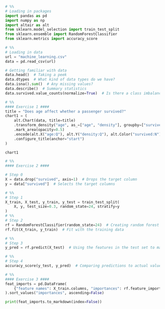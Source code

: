 ```python
# %%
# Loading in packages
import pandas as pd
import numpy as np
import altair as alt
from sklearn.model_selection import train_test_split
from sklearn.ensemble import RandomForestClassifier
from sklearn.metrics import accuracy_score
```

```python
# %%
# Loading in data
url = "machine_learning.csv"
data = pd.read_csv(url)

# Getting familiar with data
data.head()  # Taking a peek
data.dtypes  # What kind of data types do we have?
data.isna().sum()  # Any missing values?
data.describe()  # Summary statistics
data.survived.value_counts(normalize=True)  # Is there a class imbalance? Yes...
```

```python
# %%
#### Exercise 1 ####
title = "Does age affect whether a passenger survived?"
chart1 = (
    alt.Chart(data, title=title)
    .transform_density("age", as_=["age", "density"], groupby=["survived"])
    .mark_area(opacity=0.5)
    .encode(alt.X("age:Q"), alt.Y("density:Q"), alt.Color("survived:N"))
    .configure_title(anchor="start")
)

chart1
```

```python

# %%
#### Exercise 2 ####

# Step 0
X = data.drop("survived", axis=1)  # Drops the target column
y = data["survived"]  # Selects the target columns

# %%
# Step 1
X_train, X_test, y_train, y_test = train_test_split(
    X, y, test_size=0.3, random_state=24, stratify=y
)
# %%
# Step 2
rf = RandomForestClassifier(random_state=24)  # Creating random forest object
rf.fit(X_train, y_train)  # Fit with the training data

# %%
# Step 3
y_pred = rf.predict(X_test)  # Using the features in the test set to make predictions

# %%
# Step 4
accuracy_score(y_test, y_pred)  # Comparing predictions to actual values
```

```python
# %%
#### Exercise 3 ####
feat_imports = pd.DataFrame(
    {"feature names": X_train.columns, "importances": rf.feature_importances_}
).sort_values("importances", ascending=False)

print(feat_imports.to_markdown(index=False))

```

